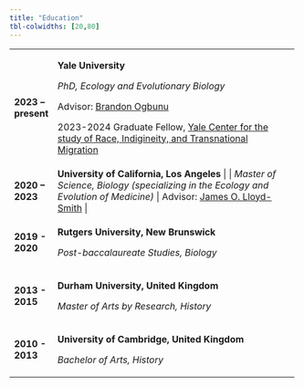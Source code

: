 ```yaml
---
title: "Education"
tbl-colwidths: [20,80]
---
```


+---------------------+:---------------------------------------------------------------------------------------------------------------------------------+
| **2023 -- present** | **Yale University**                                                                                                              |
|                     |                                                                                                                                  |
|                     | *PhD, Ecology and Evolutionary Biology*                                                                                          |
|                     |                                                                                                                                  |
|                     | Advisor: [Brandon Ogbunu](https://ogbunulab.yale.edu/)                                                                           |
|                     |                                                                                                                                  |
|                     | 2023-2024 Graduate Fellow, [Yale Center for the study of Race, Indigineity, and Transnational Migration](https://ritm.yale.edu/) |
+---------------------+----------------------------------------------------------------------------------------------------------------------------------+
| **2020 -- 2023**    | **University of California, Los Angeles**                                                                                        |
|                     |                                                                                                                                  |
|                     | *Master of Science, Biology (specializing in the Ecology and Evolution of Medicine)*                                              |
|                     |                                                                                                                                  |
|                     | Advisor: [James O. Lloyd-Smith](https://faculty.eeb.ucla.edu/lloydsmith/)                                                        |
+---------------------+----------------------------------------------------------------------------------------------------------------------------------+
| **2019 - 2020**     | **Rutgers University, New Brunswick**                                                                                            |
|                     |                                                                                                                                  |
|                     | *Post-baccalaureate Studies, Biology*                                                                                            |
+---------------------+----------------------------------------------------------------------------------------------------------------------------------+
| **2013 - 2015**     | **Durham University, United Kingdom**                                                                                            |
|                     |                                                                                                                                  |
|                     | *Master of Arts by Research, History*                                                                                            |
+---------------------+----------------------------------------------------------------------------------------------------------------------------------+
| **2010 - 2013**     | **University of Cambridge, United Kingdom**                                                                                      |
|                     |                                                                                                                                  |
|                     | *Bachelor of Arts, History*                                                                                                      |
+---------------------+----------------------------------------------------------------------------------------------------------------------------------+

### 
